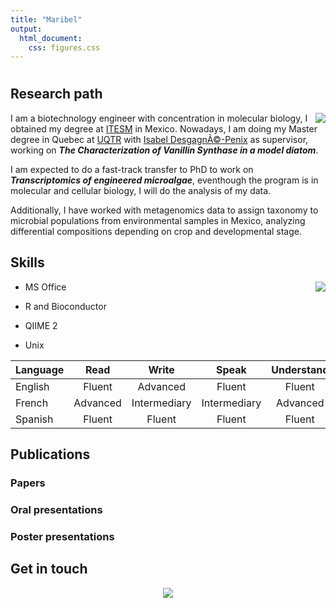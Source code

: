 ```yaml
--- 
title: "Maribel"
output: 
  html_document:
    css: figures.css
---
```


<script src="https://kit.fontawesome.com/0af1a424a5.js" crossorigin="anonymous"></script>

# {.tabset .tabset-fade}

## **Research path**

<img src="images/maribel.png" align="right">

I am a biotechnology engineer with concentration in molecular biology, I obtained my degree at [ITESM](https://tec.mx/es) in Mexico. Nowadays, I am doing my Master degree in Quebec at [UQTR](https://www.uqtr.ca/informationgenerale/english.shtml) with [Isabel DesgagnÃ©-Penix](https://oraprdnt.uqtr.uquebec.ca/pls/public/gscw031?owa_no_site=3466) as supervisor, working on **_The Characterization of Vanillin Synthase in a model diatom_**. 

I am expected to do a fast-track transfer to PhD to work on **_Transcriptomics of engineered microalgae_**, eventhough the program is in molecular and cellular biology, I will do the analysis of my data. 

Additionally, I have worked with metagenomics data to assign taxonomy to microbial populations from environmental samples in Mexico, analyzing differential compositions depending on crop and developmental stage. 

## **Skills**

<img src="images/maribel.png" align="right">

  - MS Office

  - R and Bioconductor 

  - QIIME 2

  - Unix


| Language | Read | Write | Speak | Understand | Native |
|:----|:---:|:---:|:---:|:---:|:---:|
| English | Fluent | Advanced | Fluent | Fluent | |
| French | Advanced | Intermediary | Intermediary | Advanced | |
| Spanish  | Fluent | Fluent | Fluent | Fluent | Yes |
  
  
## **Publications** {.tabset .tab-fade}

### **Papers**

### **Oral presentations**

### **Poster presentations**

## **Get in touch**


<p align="center"> <img src="images/maribel.png"> </p>

<span style="font-size: 2em"> <p  align="center"> [<i class="fab fa-twitter"></i>]() [<i class="fab fa-linkedin-in"></i>](https://www.linkedin.com/in/aracely-maribel-diaz-garza-6989b5169/) [<i class="fab fa-github"></i>](http://github.com/MaribelDG) </p> </span>